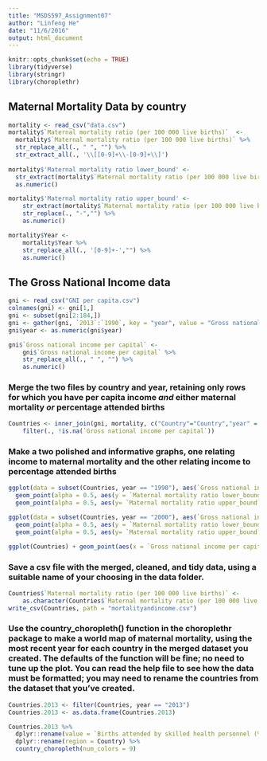 ```yaml
---
title: "MSDS597_Assignment07"
author: "Linfeng He"
date: "11/6/2016"
output: html_document
---
```


```r
knitr::opts_chunk$set(echo = TRUE)
library(tidyverse)
library(stringr)
library(choroplethr)
```

## Maternal Mortality Data by country 
```r
mortality <- read_csv("data.csv")
mortality$`Maternal mortality ratio (per 100 000 live births)`  <- 
  mortality$`Maternal mortality ratio (per 100 000 live births)` %>%
  str_replace_all(., " ", "") %>%
  str_extract_all(., '\\[[0-9]+\\-[0-9]+\\]')
  
mortality$'Maternal mortality ratio lower_bound' <- 
  str_extract(mortality$`Maternal mortality ratio (per 100 000 live births)`, '[0-9]+') %>%
  as.numeric()

mortality$'Maternal mortality ratio upper_bound' <- 
    str_extract(mortality$`Maternal mortality ratio (per 100 000 live births)`, '\\-[0-9]+') %>%
    str_replace(., "-","") %>%
    as.numeric()

mortality$Year <-
    mortality$Year %>%
    str_replace_all(., '[0-9]+-',"") %>%
    as.numeric()
```

## The Gross National Income data 
```r
gni <- read_csv("GNI per capita.csv")
colnames(gni) <- gni[1,]
gni <- subset(gni[2:184,])
gni <- gather(gni, `2013`:`1990`, key = "year", value = "Gross national income per capital") 
gni$year <- as.numeric(gni$year)

gni$`Gross national income per capital` <-
    gni$`Gross national income per capital` %>%
    str_replace_all(., " ", "") %>%
    as.numeric()
```

### Merge the two files by country and year, retaining only rows for which you have per capita income *and* either maternal mortality *or* percentage attended births
```r
Countries <- inner_join(gni, mortality, c("Country"="Country","year" = "Year")) %>%
    filter(., !is.na(`Gross national income per capital`))
```

### Make a two polished  and informative graphs, one relating income to maternal mortality and the other relating income to percentage attended births
```r
ggplot(data = subset(Countries, year == "1990"), aes(`Gross national income per capital`)) +
  geom_point(alpha = 0.5, aes(y = `Maternal mortality ratio lower_bound`), colour = "blue") + 
  geom_point(alpha = 0.5, aes(y= `Maternal mortality ratio upper_bound` ), colour = "red")

ggplot(data = subset(Countries, year == "2000"), aes(`Gross national income per capital`)) +
  geom_point(alpha = 0.5, aes(y = `Maternal mortality ratio lower_bound`), colour = "blue") +
  geom_point(alpha = 0.5, aes(y= `Maternal mortality ratio upper_bound` ), colour = "green")

ggplot(Countries) + geom_point(aes(x = `Gross national income per capital`, y = `Births attended by skilled health personnel (%)`)) + facet_wrap(~year)
```

### Save a csv file with the merged, cleaned, and tidy data, using a suitable name of your choosing in the data folder.
```r
Countries$`Maternal mortality ratio (per 100 000 live births)` <-
    as.character(Countries$`Maternal mortality ratio (per 100 000 live births)`)
write_csv(Countries, path = "mortalityandincome.csv")
```
### Use the country_choropleth() function in the choroplethr package to make a world map of maternal mortality, using the most recent year for each country in the merged dataset you created. The defaults of the function will be fine; no need to tune up the plot. You can read the help file to see how the data must be formatted; you may need to rename the countries from the dataset that you've created.
```r
Countries.2013 <- filter(Countries, year == "2013")
Countries.2013 <- as.data.frame(Countries.2013)

Countries.2013 %>%
  dplyr::rename(value = `Births attended by skilled health personnel (%)`) %>%
  dplyr::rename(region = Country) %>%
  country_choropleth(num_colors = 9)
```
